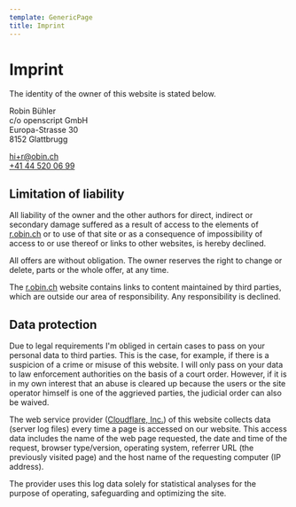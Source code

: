 ```yaml
---
template: GenericPage
title: Imprint
---
```


# Imprint

The identity of the owner of this website is stated below.

Robin Bühler\
c/o openscript GmbH\
Europa-Strasse 30\
8152 Glattbrugg

<a href="mailto:hi+r@obin.ch">hi+r@obin.ch</a>
<br />
<a href="tel:+41445200699">+41 44 520 06 99</a>

## Limitation of liability

All liability of the owner and the other authors for direct, indirect or secondary damage suffered as a result of access to the elements of [r.obin.ch](https://r.obin.ch) or to use of that site or as a consequence of impossibility of access to or use thereof or links to other websites, is hereby declined.

All offers are without obligation. The owner reserves the right to change or delete, parts or the whole offer, at any time.

The [r.obin.ch](https://r.obin.ch) website contains links to content maintained by third parties, which are outside our area of responsibility. Any responsibility is declined.

## Data protection

Due to legal requirements I'm obliged in certain cases to pass on your personal data to third parties. This is the case, for example, if there is a suspicion of a crime or misuse of this website. I will only pass on your data to law enforcement authorities on the basis of a court order. However, if it is in my own interest that an abuse is cleared up because the users or the site operator himself is one of the aggrieved parties, the judicial order can also be waived.

The web service provider ([Cloudflare, Inc.](https://www.cloudflare.com/)) of this website collects data (server log files) every time a page is accessed on our website. This access data includes the name of the web page requested, the date and time of the request, browser type/version, operating system, referrer URL (the previously visited page) and the host name of the requesting computer (IP address).

The provider uses this log data solely for statistical analyses for the purpose of operating, safeguarding and optimizing the site.
